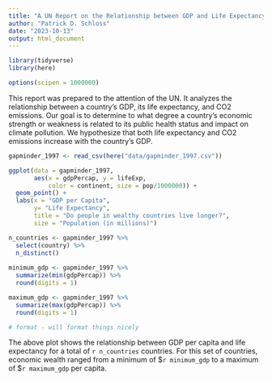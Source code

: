 ```yaml
---
title: "A UN Report on the Relationship between GDP and Life Expectancy"
author: "Patrick D. Schloss"
date: "2023-10-13"
output: html_document
---
```


```r
library(tidyverse)
library(here)

options(scipen = 1000000)
```

This report was prepared to the attention of the UN. It analyzes the relationship between a country's GDP, its life expectancy, and CO2 emissions. Our goal is to determine to what degree a country's economic strength or weakness is related to its public health status and impact on climate pollution. We hypothesize that both life expectancy and CO2 emissions increase with the country's GDP.

```r
gapminder_1997 <- read_csv(here("data/gapminder_1997.csv"))
```

```r
ggplot(data = gapminder_1997, 
       aes(x = gdpPercap, y = lifeExp,
           color = continent, size = pop/1000000)) +
  geom_point() +
  labs(x = "GDP per Capita",
       y= "Life Expectancy",
       title = "Do people in wealthy countries live longer?",
       size = "Population (in millions)")
```

```r
n_countries <- gapminder_1997 %>%
  select(country) %>%
  n_distinct()
  
minimum_gdp <- gapminder_1997 %>%
  summarize(min(gdpPercap)) %>%
  round(digits = 1)

maximum_gdp <- gapminder_1997 %>%
  summarize(max(gdpPercap)) %>%
  round(digits = 1)

# format - will format things nicely
```

The above plot shows the relationship between GDP per capita and life expectancy for a total of `r n_countries` countries. For this set of countries, economic wealth ranged from a minimum of \$`r minimum_gdp` to a maximum of \$`r maximum_gdp` per capita.

